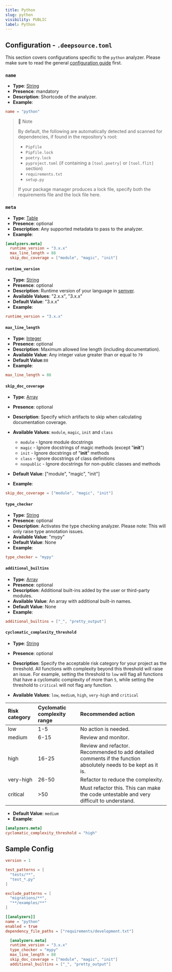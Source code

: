 ```yaml
---
title: Python
slug: python
visibility: PUBLIC
label: Python
---
```

## Configuration - `.deepsource.toml`

This section covers configurations specific to the `python` analyzer. Please make sure to read the general [configuration guide](https://deepsource-docs.readme.io/docs/configuration) first.

### `name`

- **Type**: [String](https://toml.io/en/v1.0.0#string)
- **Presence**: mandatory
- **Description**: Shortcode of the analyzer.
- **Example**:

```toml
name = "python"
```

> 🚧 Note
> 
> By default, the following are automatically detected and scanned for  
> dependencies, if found in the repository's root:
> 
> - `Pipfile`
> - `Pipfile.lock`
> - `poetry.lock`
> - `pyproject.toml` (if containing a `[tool.poetry]` or `[tool.flit]` section)
> - `requirements.txt`
> - `setup.py`
> 
> If your package manager produces a lock file, specify both the requirements file and the lock file here.

### `meta`

- **Type**: [Table](https://toml.io/en/v1.0.0#table)
- **Presence**: optional
- **Description**: Any supported metadata to pass to the analyzer.
- **Example**:

```toml
[analyzers.meta]
  runtime_version = "3.x.x"
  max_line_length = 88
  skip_doc_coverage = ["module", "magic", "init"]
```

#### `runtime_version`

- **Type**: [String](https://toml.io/en/v1.0.0#string)
- **Presence**: optional
- **Description**: Runtime version of your language in [semver](https://semver.org/).
- **Available Values**: "2.x.x", "3.x.x"
- **Default Value**: "3.x.x"
- **Example**:

```toml
runtime_version = "3.x.x"
```

#### `max_line_length`

- **Type**: [Integer](https://toml.io/en/v1.0.0#integer)
- **Presence**: optional
- **Description**: Maximum allowed line length (including documentation).
- **Available Value**: Any integer value greater than or equal to `79`
- **Default Value**:`88`
- **Example**:

```toml
max_line_length = 88
```

#### `skip_doc_coverage`

- **Type**: [Array](https://toml.io/en/v1.0.0#array)
- **Presence**: optional
- **Description**: Specify which artifacts to skip when calculating documentation coverage.
- **Available Values**: `module`, `magic`, `init` and `class`

  - `module` - Ignore module docstrings
  - `magic` - Ignore docstrings of magic methods (except "**init**")
  - `init` - Ignore docstrings of "**init**" methods
  - `class` - Ignore docstrings of class definitions
  - `nonpublic` - Ignore docstrings for non-public classes and methods
- **Default Value**: ["module", "magic", "init"]
- **Example**:

```toml
skip_doc_coverage = ["module", "magic", "init"]
```

#### `type_checker`

- **Type**: [String](https://toml.io/en/v1.0.0#string)
- **Presence**: optional
- **Description**: Activates the type checking analyzer. Please note: This will only raise type annotation issues.
- **Available Value**: "mypy"
- **Default Value**: None
- **Example**:

```toml
type_checker = "mypy"
```

#### `additional_builtins`

- **Type**: [Array](https://toml.io/en/v1.0.0#array)
- **Presence**: optional
- **Description**: Additional built-ins added by the user or third-party modules.
- **Available Value**: An array with additional built-in names.
- **Default Value**: None
- **Example**:

```toml
additional_builtins = ["_", "pretty_output"]
```

#### `cyclomatic_complexity_threshold`

- **Type**: [String](https://toml.io/en/v1.0.0#string)

- **Presence**: optional

- **Description**: Specify the acceptable risk category for your project as the threshold. All functions with complexity beyond this threshold will raise an issue. For example, setting the threshold to `low` will flag all functions that have a cyclomatic complexity of more than `5`, while setting the threshold to `critical` will not flag any function.

- **Available Values**: `low`, `medium`, `high`, `very-high` and `critical`

| Risk category | Cyclomatic complexity range | Recommended action                                                                                              |
| :------------ | :-------------------------- | :-------------------------------------------------------------------------------------------------------------- |
| low           | 1-5                         | No action is needed.                                                                                            |
| medium        | 6-15                        | Review and monitor.                                                                                             |
| high          | 16-25                       | Review and refactor. Recommended to add detailed comments if the function absolutely needs to be kept as it is. |
| very-high     | 26-50                       | Refactor to reduce the complexity.                                                                              |
| critical      | >50                         | Must refactor this. This can make the code untestable and very difficult to understand.                         |

- **Default Value**: `medium`
- **Example**:

```toml
[analyzers.meta]
cyclomatic_complexity_threshold = "high"
```

## Sample Config

```toml
version = 1

test_patterns = [
  "tests/**",
  "test_*.py"
]

exclude_patterns = [
  "migrations/**",
  "**/examples/**"
]

[[analyzers]]
name = "python"
enabled = true
dependency_file_paths = ["requirements/development.txt"]

  [analyzers.meta]
  runtime_version = "3.x.x"
  type_checker = "mypy"
  max_line_length = 88
  skip_doc_coverage = ["module", "magic", "init"]
  additional_builtins = ["_", "pretty_output"]
```